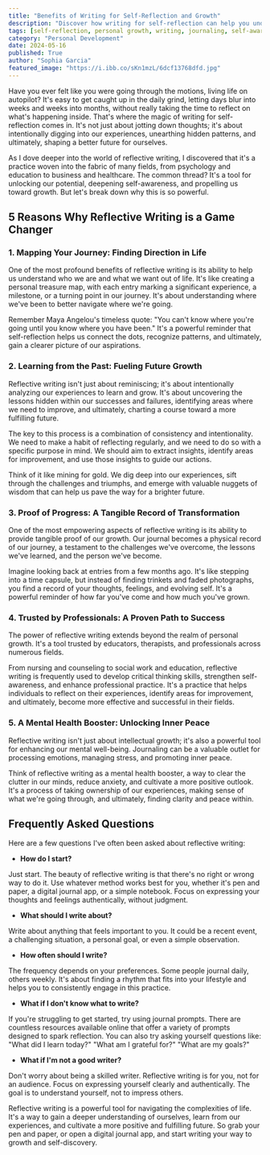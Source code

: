 ```yaml
---
title: "Benefits of Writing for Self-Reflection and Growth"
description: "Discover how writing for self-reflection can help you understand yourself better, learn from your experiences, and achieve personal growth. Explore the benefits of journaling and how it can empower you to navigate life's complexities."
tags: [self-reflection, personal growth, writing, journaling, self-awareness, mental health, mindfulness, emotional intelligence, life skills, development]
category: "Personal Development"
date: 2024-05-16
published: True
author: "Sophia Garcia"
featured_image: "https://i.ibb.co/sKn1mzL/6dcf13768dfd.jpg"
---
```



Have you ever felt like you were going through the motions, living life on autopilot? It's easy to get caught up in the daily grind, letting days blur into weeks and weeks into months, without really taking the time to reflect on what's happening inside. That's where the magic of writing for self-reflection comes in. It's not just about jotting down thoughts; it's about intentionally digging into our experiences, unearthing hidden patterns, and ultimately, shaping a better future for ourselves.

As I dove deeper into the world of reflective writing, I discovered that it's a practice woven into the fabric of many fields, from psychology and education to business and healthcare.  The common thread? It's a tool for unlocking our potential, deepening self-awareness, and propelling us toward growth. But let's break down why this is so powerful.

## 5 Reasons Why Reflective Writing is a Game Changer

### 1. Mapping Your Journey: Finding Direction in Life

One of the most profound benefits of reflective writing is its ability to help us understand who we are and what we want out of life. It's like creating a personal treasure map, with each entry marking a significant experience, a milestone, or a turning point in our journey. It's about understanding where we've been to better navigate where we're going.

Remember Maya Angelou's timeless quote: "You can't know where you're going until you know where you have been." It's a powerful reminder that self-reflection helps us connect the dots, recognize patterns, and ultimately, gain a clearer picture of our aspirations.

### 2. Learning from the Past:  Fueling Future Growth

Reflective writing isn't just about reminiscing; it's about intentionally analyzing our experiences to learn and grow. It's about uncovering the lessons hidden within our successes and failures,  identifying areas where we need to improve, and ultimately,  charting a course toward a more fulfilling future.

The key to this process is a combination of consistency and intentionality.  We need to make a habit of reflecting regularly,  and we need to do so with a specific purpose in mind. We should aim to extract insights,  identify areas for improvement, and  use those insights to guide our actions. 

Think of it like mining for gold. We dig deep into our experiences, sift through the challenges and triumphs, and  emerge with valuable nuggets of wisdom that can help us pave the way for a brighter future.

### 3. Proof of Progress: A Tangible Record of Transformation

One of the most empowering aspects of reflective writing is its ability to provide tangible proof of our growth.  Our journal becomes a physical record of our journey, a testament to the challenges we've overcome, the lessons we've learned, and the person we've become.

Imagine looking back at entries from a few months ago. It's like stepping into a time capsule, but instead of finding trinkets and faded photographs, you find a record of your thoughts, feelings, and evolving self. It's a powerful reminder of how far you've come and how much you've grown.

### 4. Trusted by Professionals:  A  Proven Path to Success

The power of reflective writing extends beyond the realm of personal growth. It's a tool trusted by educators, therapists, and professionals across numerous fields. 

From nursing and counseling to social work and education, reflective writing is frequently used to develop critical thinking skills,  strengthen self-awareness, and enhance professional practice. It's a practice that helps individuals to reflect on their experiences, identify areas for improvement, and ultimately, become more effective and successful in their fields.

### 5. A Mental Health Booster:  Unlocking Inner Peace

Reflective writing isn't just about intellectual growth; it's also a powerful tool for enhancing our mental well-being.  Journaling can be a valuable outlet for processing emotions, managing stress, and promoting inner peace.

Think of reflective writing as a mental health booster, a way to clear the clutter in our minds,  reduce anxiety, and cultivate a more positive outlook. It's a process of taking ownership of our experiences, making sense of what we're going through, and ultimately, finding clarity and peace within.

## Frequently Asked Questions

Here are a few questions I've often been asked about reflective writing:

* **How do I start?**

Just start.  The beauty of reflective writing is that there's no right or wrong way to do it. Use whatever method works best for you, whether it's pen and paper, a digital journal app, or a simple notebook. Focus on expressing your thoughts and feelings authentically, without judgment.

* **What should I write about?**

Write about anything that feels important to you. It could be a recent event, a challenging situation, a personal goal, or even a simple observation. 

* **How often should I write?**

The frequency depends on your preferences.  Some people journal daily, others weekly. It's about finding a rhythm that fits into your lifestyle and helps you to consistently engage in this practice. 

* **What if I don't know what to write?**

If you're struggling to get started, try using journal prompts. There are countless resources available online that offer a variety of prompts designed to spark reflection. You can also try asking yourself questions like: "What did I learn today?" "What am I grateful for?" "What are my goals?"

* **What if I'm not a good writer?**

Don't worry about being a skilled writer. Reflective writing is for you, not for an audience.  Focus on expressing yourself clearly and authentically. The goal is to understand yourself, not to impress others.

Reflective writing is a powerful tool for navigating the complexities of life. It's a way to gain a deeper understanding of ourselves, learn from our experiences,  and cultivate a more positive and fulfilling future. So grab your pen and paper, or open a digital journal app, and start writing your way to growth and self-discovery.